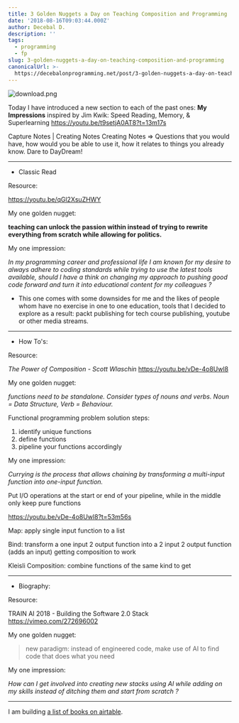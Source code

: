 ```yaml
---
title: 3 Golden Nuggets a Day on Teaching Composition and Programming
date: '2018-08-16T09:03:44.000Z'
author: Decebal D.
description: ''
tags:
  - programming
  - fp
slug: 3-golden-nuggets-a-day-on-teaching-composition-and-programming
canonicalUrl: >-
  https://decebalonprogramming.net/post/3-golden-nuggets-a-day-on-teaching-composition-and-programming
---
```



![download.png](https://ipfs.busy.org/ipfs/QmPXzEuv4UbPXfRiH3iUGAeVcmLzHR51h3k63ZLg1jdfj6)


Today I have introduced a new section to each of the past ones: **My Impressions** inspired by
Jim Kwik: Speed Reading, Memory, & Superlearning
https://youtu.be/t9setjA0AT8?t=13m17s

Capture Notes | Creating Notes 
Creating Notes => Questions that you would have, how would you be able to use it, how it relates to things you already know. Dare to DayDream!

---


* Classic Read


Resource:

https://youtu.be/qGl2XsuZHWY

My one golden nugget: 

**teaching can unlock the passion within instead of trying to rewrite everything from scratch while allowing for politics.**

My one impression:

*In my programming career and professional life I am known for my desire to always adhere to coding standards while trying to use the latest tools available, should I have a think on changing my approach to pushing good code forward and turn it into educational content for my colleagues ?*

  - This one comes with some downsides for me and the likes of people whom have no exercise in one to one education, tools that I decided to explore as a result: packt publishing for tech course publishing, youtube or other media streams.

---
* How To's: 


Resource:

*The Power of Composition - Scott Wlaschin*
https://youtu.be/vDe-4o8Uwl8

My one golden nugget:

  *functions need to be standalone. Consider types of nouns and verbs. Noun = Data Structure, Verb = Behaviour.*

  Functional programming problem solution steps:

  1. identify unique functions
  2. define functions
  3. pipeline your functions accordingly
 

My one impression:

  *Currying is the process that allows chaining by transforming a multi-input function into one-input function.* 

  Put I/O operations at the start or end of your pipeline, while in the middle only keep pure functions

  https://youtu.be/vDe-4o8Uwl8?t=53m56s

  Map: apply single input function to a list
  
  Bind: transform a one input 2 output function into a 2 input 2 output function (adds an input)
  getting composition to work

  Kleisli Composition: combine functions of the same kind to get 


---

* Biography: 


Resource:

TRAIN AI 2018 - Building the Software 2.0 Stack
https://vimeo.com/272696002

My one golden nugget:

> new paradigm: instead of engineered code, make use of AI to find code that does what you need

My one impression:

*How can I get involved into creating new stacks using AI while adding on my skills instead of ditching them and start from scratch ?*

---


I am building [a list of books on airtable](https://airtable.com/shrGxpvHMnRvJLEMU/tbl4cjGreIgC47h4d).
